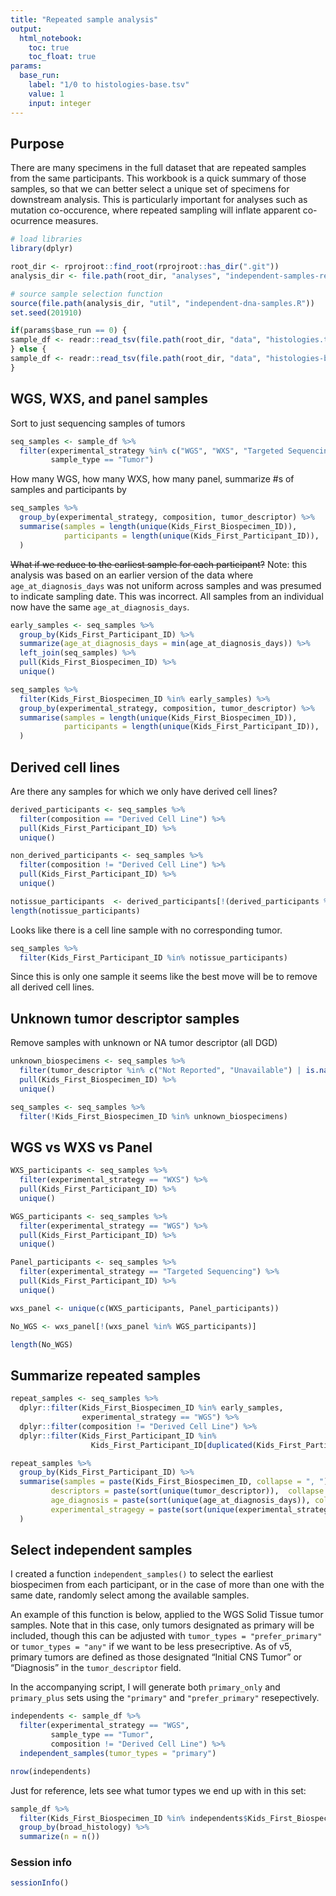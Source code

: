 ```yaml
---
title: "Repeated sample analysis"
output: 
  html_notebook:
    toc: true
    toc_float: true
params:
  base_run:
    label: "1/0 to histologies-base.tsv" 
    value: 1
    input: integer
---
```


## Purpose

There are many specimens in the full dataset that are repeated samples from the same participants.
This workbook is a quick summary of those samples, so that we can better select a unique set of specimens for downstream analysis. 
This is particularly important for analyses such as mutation co-occurence, where repeated sampling will inflate apparent co-ocurrence measures.


```r
# load libraries
library(dplyr)
```


```r
root_dir <- rprojroot::find_root(rprojroot::has_dir(".git"))
analysis_dir <- file.path(root_dir, "analyses", "independent-samples-release")

# source sample selection function
source(file.path(analysis_dir, "util", "independent-dna-samples.R"))
set.seed(201910)

if(params$base_run == 0) {
sample_df <- readr::read_tsv(file.path(root_dir, "data", "histologies.tsv"), guess_max = 10000)
} else {
sample_df <- readr::read_tsv(file.path(root_dir, "data", "histologies-base.tsv"), guess_max = 10000)
}
```

## WGS, WXS, and panel samples
Sort to just sequencing samples of tumors
```r
seq_samples <- sample_df %>%
  filter(experimental_strategy %in% c("WGS", "WXS", "Targeted Sequencing"), 
         sample_type == "Tumor")
```

How many WGS, how many WXS, how many panel, summarize #s of samples and participants by 
```r
seq_samples %>%
  group_by(experimental_strategy, composition, tumor_descriptor) %>%
  summarise(samples = length(unique(Kids_First_Biospecimen_ID)),
            participants = length(unique(Kids_First_Participant_ID)), 
  ) 
```

~~What if we reduce to the earliest sample for each participant?~~
Note: this analysis was based on an earlier version of the data where `age_at_diagnosis_days` was not uniform across samples and was presumed to indicate sampling date. 
This was incorrect.
All samples from an individual now have the same `age_at_diagnosis_days`.

```r
early_samples <- seq_samples %>%
  group_by(Kids_First_Participant_ID) %>%
  summarize(age_at_diagnosis_days = min(age_at_diagnosis_days)) %>%
  left_join(seq_samples) %>%
  pull(Kids_First_Biospecimen_ID) %>%
  unique()

seq_samples %>% 
  filter(Kids_First_Biospecimen_ID %in% early_samples) %>%
  group_by(experimental_strategy, composition, tumor_descriptor) %>%
  summarise(samples = length(unique(Kids_First_Biospecimen_ID)),
            participants = length(unique(Kids_First_Participant_ID)), 
  )
```

## Derived cell lines

Are there any samples for which we only have derived cell lines?

```r
derived_participants <- seq_samples %>%
  filter(composition == "Derived Cell Line") %>%
  pull(Kids_First_Participant_ID) %>%
  unique() 

non_derived_participants <- seq_samples %>% 
  filter(composition != "Derived Cell Line") %>%
  pull(Kids_First_Participant_ID) %>%
  unique() 

notissue_participants  <- derived_participants[!(derived_participants %in% non_derived_participants)]
length(notissue_participants)

```

Looks like there is a cell line sample with no corresponding tumor.

```r
seq_samples %>%
  filter(Kids_First_Participant_ID %in% notissue_participants)
```

Since this is only one sample it seems like the best move will be to remove all derived cell lines.

## Unknown tumor descriptor samples
Remove samples with unknown or NA tumor descriptor (all DGD)

```r

unknown_biospecimens <- seq_samples %>%
  filter(tumor_descriptor %in% c("Not Reported", "Unavailable") | is.na(tumor_descriptor)) %>%
  pull(Kids_First_Biospecimen_ID) %>%
  unique() 

seq_samples <- seq_samples %>% 
  filter(!Kids_First_Biospecimen_ID %in% unknown_biospecimens)

```


## WGS vs WXS vs Panel
```r
WXS_participants <- seq_samples %>%
  filter(experimental_strategy == "WXS") %>%
  pull(Kids_First_Participant_ID) %>%
  unique() 

WGS_participants <- seq_samples %>%
  filter(experimental_strategy == "WGS") %>%
  pull(Kids_First_Participant_ID) %>%
  unique() 

Panel_participants <- seq_samples %>%
  filter(experimental_strategy == "Targeted Sequencing") %>%
  pull(Kids_First_Participant_ID) %>%
  unique() 

wxs_panel <- unique(c(WXS_participants, Panel_participants))

No_WGS <- wxs_panel[!(wxs_panel %in% WGS_participants)]

length(No_WGS)
```
## Summarize repeated samples

```r
repeat_samples <- seq_samples %>% 
  dplyr::filter(Kids_First_Biospecimen_ID %in% early_samples, 
                experimental_strategy == "WGS") %>%
  dplyr::filter(composition != "Derived Cell Line") %>%
  dplyr::filter(Kids_First_Participant_ID %in% 
                  Kids_First_Participant_ID[duplicated(Kids_First_Participant_ID)])

repeat_samples %>% 
  group_by(Kids_First_Participant_ID) %>%
  summarise(samples = paste(Kids_First_Biospecimen_ID, collapse = ", "), 
         descriptors = paste(sort(unique(tumor_descriptor)),  collapse = ", "),
         age_diagnosis = paste(sort(unique(age_at_diagnosis_days)), collapse = ", "),
         experimental_stragegy = paste(sort(unique(experimental_strategy)), collapse = ", ")
  )
```


## Select independent samples
I created a function `independent_samples()`
to select the earliest biospecimen from each participant, or in the case of more 
than one with the same date, randomly select among the available samples.

An example of this function is below, applied to the WGS Solid Tissue tumor samples.
Note that in this case, only tumors designated as primary will be included, 
though this can be adjusted with `tumor_types = "prefer_primary"` or 
`tumor_types = "any"` if we want to be less presecriptive. As of v5, primary tumors
are defined as those designated "Initial CNS Tumor" or "Diagnosis" in the
`tumor_descriptor` field.

In the accompanying script, I will generate both `primary_only` and `primary_plus` 
sets using the `"primary"` and `"prefer_primary"` resepectively.



```r
independents <- sample_df %>%
  filter(experimental_strategy == "WGS", 
         sample_type == "Tumor", 
         composition != "Derived Cell Line") %>%
  independent_samples(tumor_types = "primary")

nrow(independents)
```

Just for reference, lets see what tumor types we end up with in this set:

```r
sample_df %>% 
  filter(Kids_First_Biospecimen_ID %in% independents$Kids_First_Biospecimen_ID) %>%
  group_by(broad_histology) %>%
  summarize(n = n())
```



### Session info

```r
sessionInfo()
```
